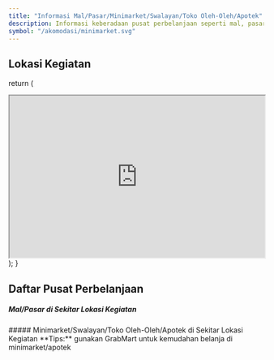 ```yaml
---
title: "Informasi Mal/Pasar/Minimarket/Swalayan/Toko Oleh-Oleh/Apotek"
description: Informasi keberadaan pusat perbelanjaan seperti mal, pasar, minimarket, swalayan, toke oleh-oleh, apotek, dll di sekitar lokasi kegiatan
symbol: "/akomodasi/minimarket.svg"
---
```



## Lokasi Kegiatan

  return (
    <div className="max-w-screen-lg mx-auto pt-4 pb-8 mb-16 border-b border-gray-400 border-opacity-20">
      <div className="relative items-center justify-between w-full">
      <iframe src="https://www.google.com/maps/embed?pb=!1m14!1m8!1m3!1d7960.488597378891!2d122.5264542!3d-3.9700425!3m2!1i1024!2i768!4f13.1!3m3!1m2!1s0x2d98f298666f001f%3A0x8e90cd3d68630781!2sClaro%20Minimarket%20Kendari!5e0!3m2!1sen!2sid!4v1675899090612!5m2!1sen!2sid" width="100%" height="320" allowfullscreen="" loading="lazy" referrerpolicy="no-referrer-when-downgrade"></iframe>
      </div>
    </div>
  );
}

<Maps />

## Daftar Pusat Perbelanjaan 
##### Mal/Pasar di Sekitar Lokasi Kegiatan
<Mal />
##### Minimarket/Swalayan/Toko Oleh-Oleh/Apotek di Sekitar Lokasi Kegiatan
<Callout type="warning" emoji="💡">
  **Tips:** gunakan GrabMart untuk kemudahan belanja di minimarket/apotek
</Callout> 
<Toko />